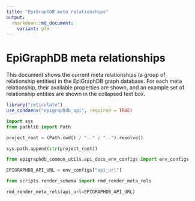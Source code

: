 ```yaml
---
title: "EpiGraphDB meta relationships"
output:
  rmarkdown::md_document:
    variant: gfm
---
```


# EpiGraphDB meta relationships

This document shows the current meta relationships (a group of relationship entities) in the EpiGraphDB graph database.
For each meta relationship, their available properties are shown, and an example set of relationship entities are shown in the collapsed text box.

```r
library("reticulate")
use_condaenv("epigraphdb_api", required = TRUE)
```

```python
import sys
from pathlib import Path

project_root = (Path.cwd() / ".." / "..").resolve()

sys.path.append(str(project_root))
```

```python
from epigraphdb_common_utils.api_docs_env_configs import env_configs

EPIGRAPHDB_API_URL = env_configs["api_url"]
```

```python
from scripts.render_schema import rmd_render_meta_rels

rmd_render_meta_rels(api_url=EPIGRAPHDB_API_URL)
```
